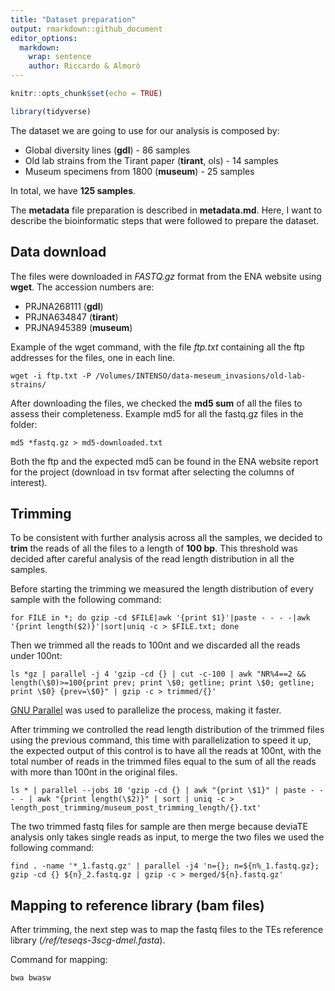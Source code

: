 ```yaml
---
title: "Dataset preparation"
output: rmarkdown::github_document
editor_options: 
  markdown: 
    wrap: sentence
    author: Riccardo & Almorò
---
```


```r
knitr::opts_chunk$set(echo = TRUE)
```

```r
library(tidyverse)
```

The dataset we are going to use for our analysis is composed by:

* Global diversity lines (**gdl**) - 86 samples
* Old lab strains from the Tirant paper (**tirant**, ols) - 14 samples
* Museum specimens from 1800 (**museum**) - 25 samples

In total, we have **125 samples**.

The **metadata** file preparation is described in **metadata.md**.
Here, I want to describe the bioinformatic steps that were followed to prepare the dataset.


## Data download

The files were downloaded in *FASTQ.gz* format from the ENA website using **wget**.
The accession numbers are:

* PRJNA268111 (**gdl**)
* PRJNA634847 (**tirant**)
* PRJNA945389 (**museum**)

Example of the wget command, with the file *ftp.txt* containing all the ftp addresses for the files, one in each line.
```
wget -i ftp.txt -P /Volumes/INTENSO/data-meseum_invasions/old-lab-strains/
```

After downloading the files, we checked the **md5 sum** of all the files to assess their completeness. Example md5 for all the fastq.gz files in the folder:
```
md5 *fastq.gz > md5-downloaded.txt
```

Both the ftp and the expected md5 can be found in the ENA website report for the project (download in tsv format after selecting the columns of interest).


## Trimming

To be consistent with further analysis across all the samples, we decided to **trim** the reads of all the files to a length of **100 bp**. This threshold was decided after careful analysis of the read length distribution in all the samples.

Before starting the trimming we measured the length distribution of every sample with the following command:
```
for FILE in *; do gzip -cd $FILE|awk '{print $1}'|paste - - - -|awk '{print length($2)}'|sort|uniq -c > $FILE.txt; done
```


Then we trimmed all the reads to 100nt and we discarded all the reads under 100nt:
```
ls *gz | parallel -j 4 'gzip -cd {} | cut -c-100 | awk "NR%4==2 && length(\$0)>=100{print prev; print \$0; getline; print \$0; getline; print \$0} {prev=\$0}" | gzip -c > trimmed/{}'
```
[GNU Parallel](https://doi.org/10.5281/zenodo.7761866) was used to parallelize the process, making it faster.


After trimming we controlled the read length distribution of the trimmed files using the previous command, this time with parallelization to speed it up, the expected output of this control is to have all the reads at 100nt, with the total number of reads in the trimmed files equal to the sum of all the reads with more than 100nt in the original files.
```
ls * | parallel --jobs 10 'gzip -cd {} | awk "{print \$1}" | paste - - - - | awk "{print length(\$2)}" | sort | uniq -c > length_post_trimming/museum_post_trimming_length/{}.txt'
```


The two trimmed fastq files for sample are then merge because deviaTE analysis only takes single reads as input, to merge the two
files we used the following command:
```
find . -name '*_1.fastq.gz' | parallel -j4 'n={}; n=${n%_1.fastq.gz}; gzip -cd {} ${n}_2.fastq.gz | gzip -c > merged/${n}.fastq.gz'
```


## Mapping to reference library (bam files)

After trimming, the next step was to map the fastq files to the TEs reference library (*/ref/teseqs-3scg-dmel.fasta*).

Command for mapping:
```
bwa bwasw
```
